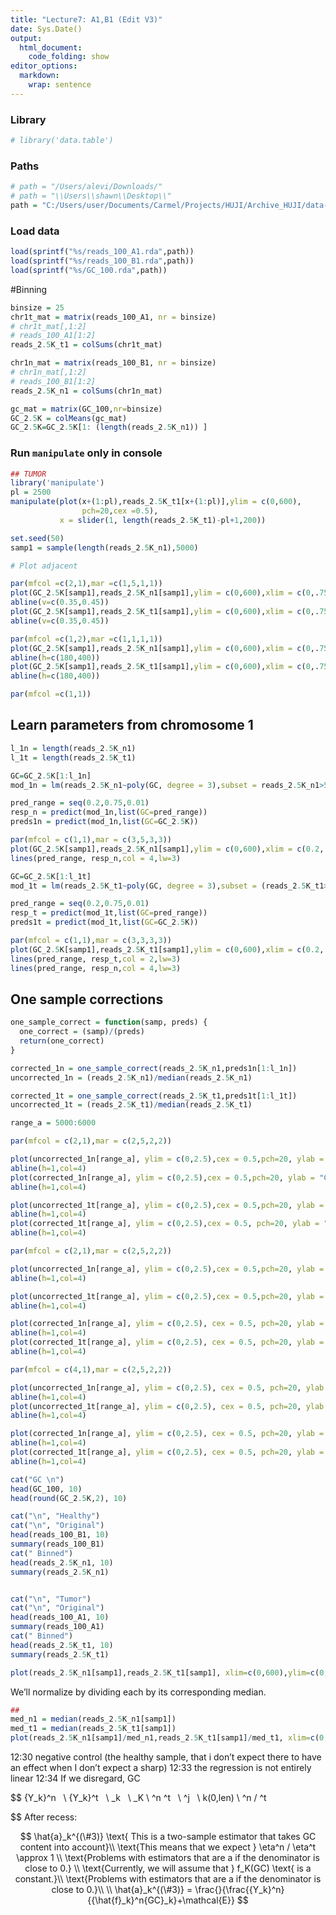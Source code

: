 ```yaml
---
title: "Lecture7: A1,B1 (Edit V3)"
date: Sys.Date()
output:
  html_document:
    code_folding: show
editor_options: 
  markdown: 
    wrap: sentence
---
```


### Library
```r
# library('data.table')
```

### Paths
```r
# path = "/Users/alevi/Downloads/"
# path = "\\Users\\shawn\\Desktop\\"
path = "C:/Users/user/Documents/Carmel/Projects/HUJI/Archive_HUJI/data-analysis-genomics/data"
```

### Load data
```r
load(sprintf("%s/reads_100_A1.rda",path))
load(sprintf("%s/reads_100_B1.rda",path))
load(sprintf("%s/GC_100.rda",path))
```

#Binning
```r
binsize = 25
chr1t_mat = matrix(reads_100_A1, nr = binsize)
# chr1t_mat[,1:2]
# reads_100_A1[1:2]
reads_2.5K_t1 = colSums(chr1t_mat)

chr1n_mat = matrix(reads_100_B1, nr = binsize)
# chr1n_mat[,1:2]
# reads_100_B1[1:2]
reads_2.5K_n1 = colSums(chr1n_mat)

gc_mat = matrix(GC_100,nr=binsize)
GC_2.5K = colMeans(gc_mat)
GC_2.5K=GC_2.5K[1: (length(reads_2.5K_n1)) ]
```


### Run `manipulate` only in console
```r
## TUMOR
library('manipulate')
pl = 2500
manipulate(plot(x+(1:pl),reads_2.5K_t1[x+(1:pl)],ylim = c(0,600),
                pch=20,cex =0.5), 
           x = slider(1, length(reads_2.5K_t1)-pl+1,200))
```

```r
set.seed(50)
samp1 = sample(length(reads_2.5K_n1),5000)
```

```r
# Plot adjacent

par(mfcol =c(2,1),mar =c(1,5,1,1))
plot(GC_2.5K[samp1],reads_2.5K_n1[samp1],ylim = c(0,600),xlim = c(0,.75), cex = 0.4, pch=20, ylab="Healthy 1")
abline(v=c(0.35,0.45))
plot(GC_2.5K[samp1],reads_2.5K_t1[samp1],ylim = c(0,600),xlim = c(0,.75),cex = 0.4, pch=20, ylab="Tumor 1")
abline(v=c(0.35,0.45))

par(mfcol =c(1,2),mar =c(1,1,1,1))
plot(GC_2.5K[samp1],reads_2.5K_n1[samp1],ylim = c(0,600),xlim = c(0,.75), cex = 0.4, pch=20, main="Healthy 1")
abline(h=c(180,400))
plot(GC_2.5K[samp1],reads_2.5K_t1[samp1],ylim = c(0,600),xlim = c(0,.75),cex = 0.4, pch=20, main="Tumor 1")
abline(h=c(180,400))

par(mfcol =c(1,1))

```

## Learn parameters from chromosome 1

```r
l_1n = length(reads_2.5K_n1)
l_1t = length(reads_2.5K_t1)

GC=GC_2.5K[1:l_1n]
mod_1n = lm(reads_2.5K_n1~poly(GC, degree = 3),subset = reads_2.5K_n1>50 & reads_2.5K_n1<600 )

pred_range = seq(0.2,0.75,0.01)
resp_n = predict(mod_1n,list(GC=pred_range))
preds1n = predict(mod_1n,list(GC=GC_2.5K))

par(mfcol = c(1,1),mar = c(3,5,3,3))
plot(GC_2.5K[samp1],reads_2.5K_n1[samp1],ylim = c(0,600),xlim = c(0.2,.75), cex = 0.5, pch=20, ylab = "Healthy 1")
lines(pred_range, resp_n,col = 4,lw=3)

```

```r
GC=GC_2.5K[1:l_1t]
mod_1t = lm(reads_2.5K_t1~poly(GC, degree = 3),subset = (reads_2.5K_t1>50)&(reads_2.5K_t1<500))

pred_range = seq(0.2,0.75,0.01)
resp_t = predict(mod_1t,list(GC=pred_range))
preds1t = predict(mod_1t,list(GC=GC_2.5K))

par(mfcol = c(1,1),mar = c(3,3,3,3))
plot(GC_2.5K[samp1],reads_2.5K_t1[samp1],ylim = c(0,600),xlim = c(0.2,.75), cex = 0.5, pch=20, main = "Tumor 1")
lines(pred_range, resp_t,col = 2,lw=3)
lines(pred_range, resp_n,col = 4,lw=3)
```

## One sample corrections
```r
one_sample_correct = function(samp, preds) {
  one_correct = (samp)/(preds)
  return(one_correct)
}
```

```r
corrected_1n = one_sample_correct(reads_2.5K_n1,preds1n[1:l_1n])
uncorrected_1n = (reads_2.5K_n1)/median(reads_2.5K_n1) 

corrected_1t = one_sample_correct(reads_2.5K_t1,preds1t[1:l_1t])
uncorrected_1t = (reads_2.5K_t1)/median(reads_2.5K_t1) 

range_a = 5000:6000
```

```r
par(mfcol = c(2,1),mar = c(2,5,2,2))

plot(uncorrected_1n[range_a], ylim = c(0,2.5),cex = 0.5,pch=20, ylab = "Before Fix", main = "Healthy 1")
abline(h=1,col=4)
plot(corrected_1n[range_a], ylim = c(0,2.5),cex = 0.5,pch=20, ylab = "Corrected")
abline(h=1,col=4)

plot(uncorrected_1t[range_a], ylim = c(0,2.5),cex = 0.5,pch=20, ylab = "Before Fix", main = "Tumor 1")
abline(h=1,col=4)
plot(corrected_1t[range_a], ylim = c(0,2.5),cex = 0.5, pch=20, ylab = "Corrected")
abline(h=1,col=4)

```

```r
par(mfcol = c(2,1),mar = c(2,5,2,2))

plot(uncorrected_1n[range_a], ylim = c(0,2.5),cex = 0.5,pch=20, ylab = "Healthy 1", main = "Before Fix")
abline(h=1,col=4)

plot(uncorrected_1t[range_a], ylim = c(0,2.5),cex = 0.5,pch=20, ylab = "Tumor 1")
abline(h=1,col=4)

plot(corrected_1n[range_a], ylim = c(0,2.5), cex = 0.5, pch=20, ylab = "Healthy 1", main = "Corrected")
abline(h=1,col=4)
plot(corrected_1t[range_a], ylim = c(0,2.5), cex = 0.5, pch=20, ylab = "Tumor 1")
abline(h=1,col=4)

```


```r
par(mfcol = c(4,1),mar = c(2,5,2,2))

plot(uncorrected_1n[range_a], ylim = c(0,2.5), cex = 0.5, pch=20, ylab = "Healthy 1", main = "Before Fix")
abline(h=1,col=4)
plot(uncorrected_1t[range_a], ylim = c(0,2.5), cex = 0.5, pch=20, ylab = "Tumor 1")
abline(h=1,col=4)

plot(corrected_1n[range_a], ylim = c(0,2.5), cex = 0.5, pch=20, ylab = "Healthy 1", main = "Corrected")
abline(h=1,col=4)
plot(corrected_1t[range_a], ylim = c(0,2.5), cex = 0.5, pch=20, ylab = "Tumor 1")
abline(h=1,col=4)

```


```r
cat("GC \n")
head(GC_100, 10)
head(round(GC_2.5K,2), 10)

cat("\n", "Healthy")
cat("\n", "Original")
head(reads_100_B1, 10)
summary(reads_100_B1)
cat(" Binned")
head(reads_2.5K_n1, 10)
summary(reads_2.5K_n1)


cat("\n", "Tumor")
cat("\n", "Original")
head(reads_100_A1, 10)
summary(reads_100_A1)
cat(" Binned")
head(reads_2.5K_t1, 10)
summary(reads_2.5K_t1)
```

```r
plot(reads_2.5K_n1[samp1],reads_2.5K_t1[samp1], xlim=c(0,600),ylim=c(0,600),cex=0.5,pch=20)
```
We'll normalize by dividing each by its corresponding median.
```r

##
med_n1 = median(reads_2.5K_n1[samp1])
med_t1 = median(reads_2.5K_t1[samp1])
plot(reads_2.5K_n1[samp1]/med_n1,reads_2.5K_t1[samp1]/med_t1, xlim=c(0,3),ylim=c(0,3),cex=0.5,pch=20)
```

12:30 negative control (the healthy sample, that i don't expect there to have an effect when I don't expect a sharp) 
12:33 the regression is not entirely linear
12:34 If we disregard, GC

$$
{Y_k}^n \ \text{ Normative sample (Healthy)} \\
{Y_k}^t \sim  \ \text{ Tumor sample (Cancerous)} \\
\lambda_k \ \text{Mean Expected value of number of reads} \\
\mathcal{E}_K \\
\gamma^n \neq \gamma^t \ \text{ Poisson "noise"} \\
\eta^j \ \text{ Joint "noise"} \\
\text{Assumption: per location } k\in (0,len) \text{ the variances should be the same.} \\
\text{This means that we expect } \eta^n / \eta^t \approx 1

$$
After recess:

$$
\hat{a}_k^{(\#3)} \text{ This is a two-sample estimator that takes GC content into account}\\
\text{This means that we expect } \eta^n / \eta^t \approx 1 \\
\text{Problems with estimators that are a if the denominator is close to 0.} \\
\text{Currently, we will assume that } f_K(GC) \text{ is a constant.}\\
\text{Problems with estimators that are a if the denominator is close to 0.}\\
\\
\hat{a}_k^{(\#3)} = \frac{}{\frac{{Y_k}^n}{{\hat{f}_k}^n{GC}_k}+\mathcal{E}}
$$

